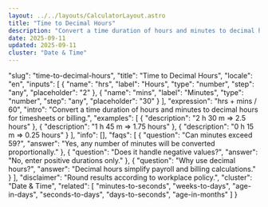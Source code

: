 ```yaml
---
layout: ../../layouts/CalculatorLayout.astro
title: "Time to Decimal Hours"
description: "Convert a time duration of hours and minutes to decimal hours for timesheets or billing."
date: 2025-09-11
updated: 2025-09-11
cluster: "Date & Time"
---
```


  "slug": "time-to-decimal-hours",
  "title": "Time to Decimal Hours",
  "locale": "en",
  "inputs": [
    {
      "name": "hrs",
      "label": "Hours",
      "type": "number",
      "step": "any",
      "placeholder": "2"
    },
    {
      "name": "mins",
      "label": "Minutes",
      "type": "number",
      "step": "any",
      "placeholder": "30"
    }
  ],
  "expression": "hrs + mins / 60",
  "intro": "Convert a time duration of hours and minutes to decimal hours for timesheets or billing.",
  "examples": [
    {
      "description": "2 h 30 m ⇒ 2.5 hours"
    },
    {
      "description": "1 h 45 m ⇒ 1.75 hours"
    },
    {
      "description": "0 h 15 m ⇒ 0.25 hours"
    }
  ],
  "info": [],
  "faqs": [
    {
      "question": "Can minutes exceed 59?",
      "answer": "Yes, any number of minutes will be converted proportionally."
    },
    {
      "question": "Does it handle negative values?",
      "answer": "No, enter positive durations only."
    },
    {
      "question": "Why use decimal hours?",
      "answer": "Decimal hours simplify payroll and billing calculations."
    }
  ],
  "disclaimer": "Round results according to workplace policy.",
  "cluster": "Date & Time",
  "related": [
    "minutes-to-seconds",
    "weeks-to-days",
    "age-in-days",
    "seconds-to-days",
    "days-to-seconds",
    "age-in-months"
  ]
}

<Calculator schema={schema} />
